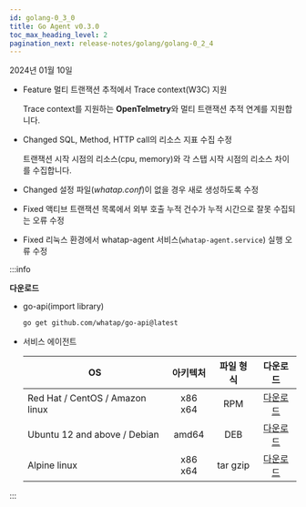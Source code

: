 ```yaml
---
id: golang-0_3_0
title: Go Agent v0.3.0
toc_max_heading_level: 2
pagination_next: release-notes/golang/golang-0_2_4
---
```


2024년 01월 10일

- <Status>Feature</Status> 멀티 트랜잭션 추적에서 Trace context(W3C) 지원

  Trace context를 지원하는 **OpenTelmetry**와 멀티 트랜잭션 추적 연계를 지원합니다.

- <Status>Changed</Status> SQL, Method, HTTP call의 리소스 지표 수집 수정

  트랜잭션 시작 시점의 리소스(cpu, memory)와 각 스탭 시작 시점의 리소스 차이를 수집합니다.

- <Status>Changed</Status>  설정 파일(*whatap.conf*)이 없을 경우 새로 생성하도록 수정

- <Status>Fixed</Status> 액티브 트랜잭션 목록에서 외부 호출 누적 건수가 누적 시간으로 잘못 수집되는 오류 수정

- <Status>Fixed</Status> 리눅스 환경에서 whatap-agent 서비스(`whatap-agent.service`) 실행 오류 수정

:::info

**다운로드**

* go-api(import library)

  ```bash
  go get github.com/whatap/go-api@latest
  ```

* 서비스 에이전트

  | OS | 아키텍처 | 파일 형식 | 다운로드 |
  | - | :-: | :-: | :-: |
  | Red Hat / CentOS / Amazon linux | x86 x64 | RPM | [다운로드](http://repo.whatap.io/centos/6/x86_64/whatap-agent-0.3-0.x86_64.rpm) |
  | Ubuntu 12 and above / Debian | amd64 | DEB | [다운로드](http://repo.whatap.io/debian/unstable/whatap-agent_0.3.0_amd64.deb) |
  | Alpine linux | x86 x64 | tar gzip | [다운로드](http://repo.whatap.io/alpine/x86_64/whatap-agent-0.3.0.tar.gz) |

:::